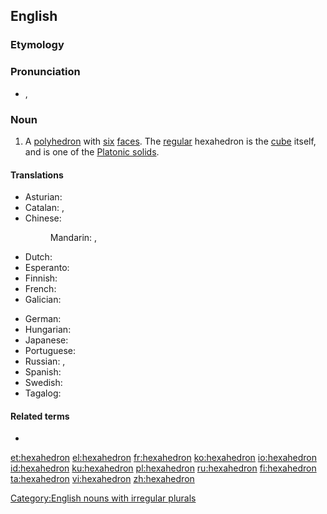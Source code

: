 ==English==
{{wikipedia}}

===Etymology===
{{confix|hexa|hedron|lang=en}}

===Pronunciation===
* {{enPR|hĕksəhē'drən}}, {{IPA|/hɛksəˈhiːdrən/|lang=en}}

===Noun===
{{en-noun|s|hexahedra}}

# {{lb|en|geometry}} A [[polyhedron]] with [[six]] [[face]]s. The [[regular]] hexahedron is the [[cube]] itself, and is one of the [[Platonic solid]]s.

====Translations====
<!--Note: add translations for "hexahedron" here, not for "cube"-->
{{trans-top|polyhedron with six faces}}
* Asturian: {{t|ast|hexaedru|m}}
* Catalan: {{t|ca|hexaedre|m}}, {{t|ca|hexàedre|m}}
* Chinese:
*: Mandarin: {{t+|cmn|六面體|sc=Hani}}, {{t+|cmn|六面体|tr=liùmiàntǐ|sc=Hani}}
* Dutch: {{t+|nl|hexaëder}}
* Esperanto: {{t|eo|sesedro}}
* Finnish: {{t+|fi|heksaedri}}
* French: {{t+|fr|hexaèdre|m}}
* Galician: {{t+|gl|hexaedro|m}}
{{trans-mid}}
* German: {{t+|de|Hexaeder|n}}
* Hungarian: {{t|hu|hexaéder}}
* Japanese: {{t|ja|六面体|tr=ろくめんたい, rokumentai|sc=Jpan}}
* Portuguese: {{t+|pt|hexaedro|m}}
* Russian: {{t+|ru|гекса́эдр|m}}, {{t+|ru|шестигра́нник|m}}
* Spanish: {{t+|es|hexaedro|m}}
* Swedish: {{t+|sv|hexaeder|c}}
* Tagalog: {{t|tl|nimdayag}}
{{trans-bottom}}

====Related terms====
* {{l|en|hexahedral}}

[[Category:English nouns with irregular plurals]]

[[et:hexahedron]]
[[el:hexahedron]]
[[fr:hexahedron]]
[[ko:hexahedron]]
[[io:hexahedron]]
[[id:hexahedron]]
[[ku:hexahedron]]
[[pl:hexahedron]]
[[ru:hexahedron]]
[[fi:hexahedron]]
[[ta:hexahedron]]
[[vi:hexahedron]]
[[zh:hexahedron]]